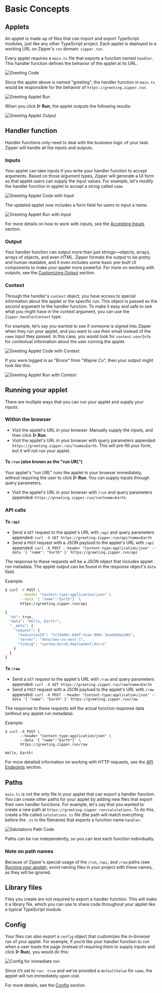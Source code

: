 # Basic Concepts

## Applets

An applet is made up of files that can import and export TypeScript modules, just like any other TypeScript project. Each applet is deployed to a working URL on Zipper's `run` domain: `zipper.run`.

Every applet requires a `main.ts` file that exports a function named `handler`. This handler function defines the behavior of the applet at its URL.

![Greeting Code](public/images/greeting-code-main.png)

Since the applet above is named "greeting", the handler function in `main.ts` would be responsible for the behavior of `https://greeting.zipper.run`.

![Greeting Applet Run](public/images/greeting-applet-run.png)

When you click **▷ Run**, the applet outputs the following results:

![Greeting Applet Output](public/images/greeting-applet-output.png)

## Handler function

Handler functions only need to deal with the business logic of your task. Zipper will handle all the inputs and outputs.

### Inputs

Your applet can take inputs if you write your handler function to accept arguments. Based on those argument types, Zipper will generate a UI form so that applet users can supply the input values. For example, let's modify the handler function in applet to accept a string called `name`.

![Greeting Applet Code with Input](public/images/greeting-applet-code-with-inputs.png)

The updated applet now includes a form field for users to input a name.

![Greeting Applet Run with Input](public/images/greeting-applet-run-with-input.png)

For more details on how to work with inputs, see the [Accepting Inputs](/building-applets/accepting-inputs) section.

### Output

Your handler function can output more than just strings—objects, arrays, arrays of objects, and even HTML. Zipper formats the output to be pretty and human readable, and it even includes some basic pre-built UI components to make your applet more powerful. For more on working with outputs, see the [Customizing Output](/building-applets/customizing-output) section.

### Context

Through the handler's `context` object, you have access to special information about the applet or the specific run. This object is passed as the _second_ argument to the handler function. To make it easy and safe to see what you might have in the context argument, you can use the `Zipper.HandlerContext` type.

For example, let’s say you wanted to see if someone is signed into Zipper when they run your applet, and you want to use their email instead of the `name` input they passed. In this case, you would look for `context.userInfo` for contextual information about the user running the applet.

![Greeting Applet Code with Context](public/images/greeting-applet-code-with-context.png)

If you were logged in as "Bruce" from "Wayne Co", then your output might look like this:

![Greeting Applet Run with Context](public/images/greeting-applet-run-with-context.png)

## Running your applet

There are multiple ways that you can run your applet and supply your inputs:

### Within the browser

- Visit the applet's URL in your browser. Manually supply the inputs, and then click **▷ Run**.
- Visit the applet's URL in your browser with query parameters appended: `https://greeting.zipper.run/?name=Earth`. This will pre-fill your form, but it will not run your applet.

#### To `/run` (also known as the "run URL")

Your applet's "run URL" runs the applet in your browser immediately, without requiring the user to click **▷ Run**. You can supply inputs through query parameters.

- Visit the applet's URL in your browser with `/run` and query parameters appended: `https://greeting.zipper.run/run?name=Earth`.

### API calls

#### To `/api`

- Send a `GET` request to the applet's URL with `/api` and query parameters appended: `curl -X GET https://greeting.zipper.run/api?name=Earth`
- Send a `POST` request with a JSON payload to the applet's URL with `/api` appended: `curl -X POST --header "Content-type:application/json" --data '{ "name": "Earth" }' https://greeting.zipper.run/api` 

The response to these requests will be a JSON object that includes applet run metadata. The applet output can be found in the response object's `data` field.

Example:

```bash
$ curl -X POST \
       --header "Content-type:application/json" \
       --data '{ "name":"Earth"}' \
       https://greeting.zipper.run/api

{
  "ok": true,
  "data": "Hello, Earth!",
  "__meta": {
    "request": {
      "executionId": "5c74d40c-b4df-41ae-900c-3eaebb9a1d65",
      "server": "deno/aws-us-west-1",
      "timing": "system;dur=0,deployment;dur=1"
    }
  }
}
```

#### To `/raw`

- Send a `GET` request to the applet's URL with `/raw` and query parameters appended: `curl -X GET https://greeting.zipper.run/raw?name=Earth`
- Send a `POST` request with a JSON payload to the applet's URL with `/raw` appended: `curl -X POST --header "Content-type:application/json" --data '{ "name": "Earth" }' https://greeting.zipper.run/raw` 

The response to these requests will the actual function response data (without any applet run metadata).

Example:

```
$ curl -X POST \
       --header "Content-type:application/json" \
       --data '{ "name":"Earth"}' \
       https://greeting.zipper.run/raw

Hello, Earth!
```

For more detailed information on working with HTTP requests, see the [API Endpoints](/running-an-applet/api-endpoints) section.

## Paths

`main.ts` is not the only file in your applet that can export a handler function. You can create other paths for your applet by adding new files that export their own handler functions. For example, let's say that you wanted to create a new path at `https://greeting.zipper.run/salutations`. To do this, create a file called `salutations.ts` file (the path will match everything before the `.ts` in the filename) that exports a function name `handler`.

![Salutations Path Code](public/images/paths-salutations-code.png)

Paths can be run independently, so you can test each function individually.

### Note on path names

Because of Zipper's special usage of the `/run`, `/api`, and `/raw` paths (see [Running your applet](#running-your-applet)), avoid naming files in your project with these names, as they will be ignored.

## Library files

Files you create are not required to export a handler function. This will make it a library file, which you can use to share code throughout your applet like a typical TypeScript module.

## Config

Your files can also export a `config` object that customizes the in-browser run of your applet. For example, if you’d like your handler function to run when a user loads the page (instead of requiring them to supply inputs and click **▷ Run**), you would do this:

![Config for immediate run](public/images/code-with-config.png)

Since it’s set to `run: true` and we’ve provided a `defaultValue` for `name`, the applet will run immediately upon visit.

For more details, see the [Config](/building-applets/config) section.
